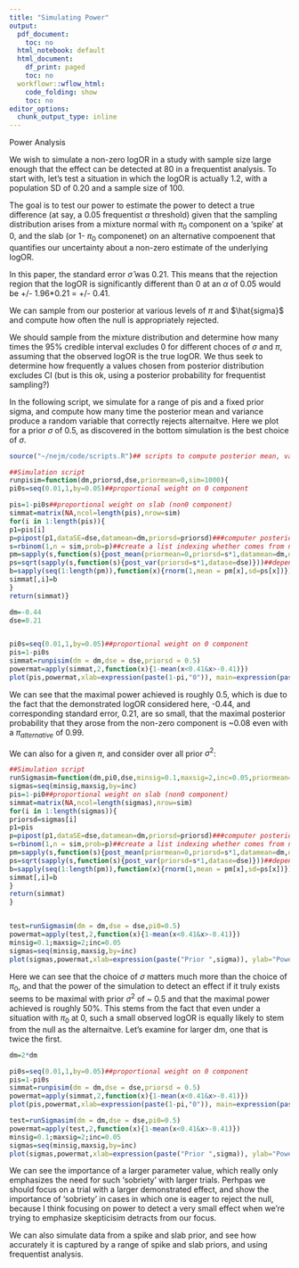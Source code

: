 ```yaml
---
title: "Simulating Power"
output:
  pdf_document:
    toc: no
  html_notebook: default
  html_document:
    df_print: paged
    toc: no
  workflowr::wflow_html:
    code_folding: show
    toc: no
editor_options:
  chunk_output_type: inline
---
```


Power Analysis

We wish to simulate a non-zero logOR in a study with sample size large enough that the effect can be detected at $80%$ in a frequentist analysis. To start with, let's test a situation in which the logOR is actually 1.2, with a population SD of $0.20$ and a sample size of 100.

The goal is to test our power to estimate the power to detect a true difference (at say, a 0.05 frequentist $\alpha$ threshold) given that the sampling distribution arises from a mixture normal with $\pi_{0}$ component on a 'spike' at 0, and the slab (or 1- $\pi_{0}$ componenet) on an alternative compoenent that quantifies our uncertainty about a non-zero estimate of the underlying logOR.  

In this paper, the standard error $\hat\sigma$ was 0.21. This means that the rejection region that the logOR is significantly different than 0 at an $\alpha$ of 0.05 would be +/- 1.96*0.21 = +/- 0.41.

We can sample from our posterior at various levels of $\pi$ and $\hat{sigma}$ and compute how often the null is appropriately rejected.




We should sample from the mixture distribution and determine how many times the $95\%$ credible interval excludes 0 for different choces of $\sigma$ and $\pi$, assuming that the observed logOR is the true logOR. We thus seek to determine how frequently a values chosen from posterior distribution excludes CI (but is this ok, using a posterior probability for frequentist sampling?)

In the following script, we simulate for a range of pis and a fixed prior sigma, and compute how many time the posterior mean and variance produce a random variable that correctly rejects alternaitve. Here we plot for a prior $\sigma$ of 0.5, as discovered in the bottom simulation is the best choice of $\sigma$.


```r

source("~/nejm/code/scripts.R")## scripts to compute posterior mean, variance and posterior weights

##Simulation script
runpisim=function(dm,priorsd,dse,priormean=0,sim=1000){
pi0s=seq(0.01,1,by=0.05)##proportional weight on 0 component

pis=1-pi0s##proportional weight on slab (non0 component)
simmat=matrix(NA,ncol=length(pis),nrow=sim)
for(i in 1:length(pis)){
p1=pis[i]
p=pipost(p1,dataSE=dse,datamean=dm,priorsd=priorsd)###computer posterior weight on nonzero component using chosen prior weight, i.e., p(Z=alternative| data)
s=rbinom(1,n = sim,prob=p)##create a list indexing whether comes from null or real depending on posterior weight, where for each simulation, an RV (0,1) is simulated from Binomial(n=1,size=1) according to posterio weight
pm=sapply(s,function(s){post_mean(priormean=0,priorsd=s*1,datamean=dm,datase=dse)})##depending on whether null or alternative chosen, simulate posterior mean of distribution
ps=sqrt(sapply(s,function(s){post_var(priorsd=s*1,datase=dse)}))##depending on whether null or alternative chosen, simulate posterior mean of distribution
b=sapply(seq(1:length(pm)),function(x){rnorm(1,mean = pm[x],sd=ps[x])})##for each simulation choose a rv according to simulated mean and variance
simmat[,i]=b
}
return(simmat)}

dm=-0.44
dse=0.21


pi0s=seq(0.01,1,by=0.05)##proportional weight on 0 component
pis=1-pi0s
simmat=runpisim(dm = dm,dse = dse,priorsd = 0.5)
powermat=apply(simmat,2,function(x){1-mean(x<0.41&x>-0.41)})
plot(pis,powermat,xlab=expression(paste(1-pi,"0")), main=expression(paste("Power vs ", 1-pi,"0")) ,pch=1,cex=0.5,col="red")
```


We can see that the maximal power achieved is roughly 0.5, which is due to the fact that the demonstrated logOR considered here, -0.44, and corresponding standard error, 0.21, are so small, that the maximal posterior probability that they arose from the non-zero component is ~0.08 even with a $\pi_{alternative}$ of 0.99.


We can also for a given $\pi$, and consider over all prior $\sigma^{2}$:

```r
##Simulation script
runSigmasim=function(dm,pi0,dse,minsig=0.1,maxsig=2,inc=0.05,priormean=0,sim=10000){
sigmas=seq(minsig,maxsig,by=inc)
pis=1-pi0##proportional weight on slab (non0 component)
simmat=matrix(NA,ncol=length(sigmas),nrow=sim)
for(i in 1:length(sigmas)){
priorsd=sigmas[i]
p1=pis
p=pipost(p1,dataSE=dse,datamean=dm,priorsd=priorsd)###computer posterior weight on nonzero component using chosen prior weight
s=rbinom(1,n = sim,prob=p)##create a list indexing whether comes from null or real depending on posterior weight, where for each simulation, an RV (0,1) is simulated from Binomial(n=1,size=1) according to posterio weight
pm=sapply(s,function(s){post_mean(priormean=0,priorsd=s*1,datamean=dm,datase=dse)})##depending on whether null or alternative chosen, simulate posterior mean of distribution
ps=sqrt(sapply(s,function(s){post_var(priorsd=s*1,datase=dse)}))##depending on whether null or alternative chosen, simulate posterior mean of distribution
b=sapply(seq(1:length(pm)),function(x){rnorm(1,mean = pm[x],sd=ps[x])})##for each simulation choose a rv according to simulated mean and variance
simmat[,i]=b
}
return(simmat)
}


test=runSigmasim(dm = dm,dse = dse,pi0=0.5)
powermat=apply(test,2,function(x){1-mean(x<0.41&x>-0.41)})
minsig=0.1;maxsig=2;inc=0.05
sigmas=seq(minsig,maxsig,by=inc)
plot(sigmas,powermat,xlab=expression(paste("Prior ",sigma)), ylab="Power", main=expression(paste("Power vs Prior ", sigma)) ,pch=1,cex=0.5,col="red")
```

Here we can see that the choice of $\sigma$ matters much more than the choice of $\pi_0$, and that the power of the simulation to detect an effect if it truly exists seems to be maximal with prior $\sigma^{2}$ of ~ 0.5 and that the maximal power achieved is roughly 50%. This stems from the fact that even under a situation with $\pi_0$ at 0, such a small observed logOR is equally likely to stem from the null as the alternaitve. Let's examine for larger dm, one that is twice the first.

```r

dm=2*dm

pi0s=seq(0.01,1,by=0.05)##proportional weight on 0 component
pis=1-pi0s
simmat=runpisim(dm = dm,dse = dse,priorsd = 0.5)
powermat=apply(simmat,2,function(x){1-mean(x<0.41&x>-0.41)})
plot(pis,powermat,xlab=expression(paste(1-pi,"0")), main=expression(paste("Power vs ", 1-pi,"0")) ,pch=1,cex=0.5,col="red")

test=runSigmasim(dm = dm,dse = dse,pi0=0.5)
powermat=apply(test,2,function(x){1-mean(x<0.41&x>-0.41)})
minsig=0.1;maxsig=2;inc=0.05
sigmas=seq(minsig,maxsig,by=inc)
plot(sigmas,powermat,xlab=expression(paste("Prior ",sigma)), ylab="Power", main=expression(paste("Power vs ", sigma)) ,pch=1,cex=0.5,col="red")
```

We can see the importance of a larger parameter value, which really only emphasizes the need for such 'sobriety' with larger trials. Perhpas we should focus on a trial with a larger demonstrated effect, and show the importance of 'sobriety' in cases in which one is eager to reject the null, because I think focusing on power to detect a very small effect when we're trying to emphasize skepticisim detracts from our focus.


We can also simulate data from a spike and slab prior, and see how accurately it is captured by a range of spike and slab priors, and using frequentist analysis.
